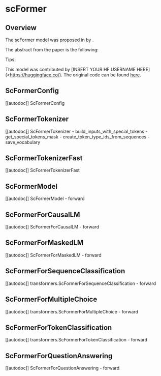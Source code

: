 <!--Copyright 2022 The HuggingFace Team. All rights reserved.

Licensed under the Apache License, Version 2.0 (the "License"); you may not use this file except in compliance with
the License. You may obtain a copy of the License at

http://www.apache.org/licenses/LICENSE-2.0

Unless required by applicable law or agreed to in writing, software distributed under the License is distributed on
an "AS IS" BASIS, WITHOUT WARRANTIES OR CONDITIONS OF ANY KIND, either express or implied. See the License for the
specific language governing permissions and limitations under the License.
-->

# scFormer

## Overview

The scFormer model was proposed in [<INSERT PAPER NAME HERE>](<INSERT PAPER LINK HERE>)  by <INSERT AUTHORS HERE>. <INSERT SHORT SUMMARY HERE>

The abstract from the paper is the following:

*<INSERT PAPER ABSTRACT HERE>*

Tips:

<INSERT TIPS ABOUT MODEL HERE>

This model was contributed by [INSERT YOUR HF USERNAME HERE](<https://huggingface.co/<INSERT YOUR HF USERNAME HERE>). The original code can be found [here](<INSERT LINK TO GITHUB REPO HERE>).

## ScFormerConfig

[[autodoc]] ScFormerConfig


## ScFormerTokenizer

[[autodoc]] ScFormerTokenizer
    - build_inputs_with_special_tokens
    - get_special_tokens_mask
    - create_token_type_ids_from_sequences
    - save_vocabulary


## ScFormerTokenizerFast

[[autodoc]] ScFormerTokenizerFast


## ScFormerModel

[[autodoc]] ScFormerModel
    - forward


## ScFormerForCausalLM

[[autodoc]] ScFormerForCausalLM
    - forward


## ScFormerForMaskedLM

[[autodoc]] ScFormerForMaskedLM
    - forward


## ScFormerForSequenceClassification

[[autodoc]] transformers.ScFormerForSequenceClassification
    - forward

## ScFormerForMultipleChoice

[[autodoc]] transformers.ScFormerForMultipleChoice
    - forward


## ScFormerForTokenClassification

[[autodoc]] transformers.ScFormerForTokenClassification
    - forward


## ScFormerForQuestionAnswering

[[autodoc]] ScFormerForQuestionAnswering
    - forward